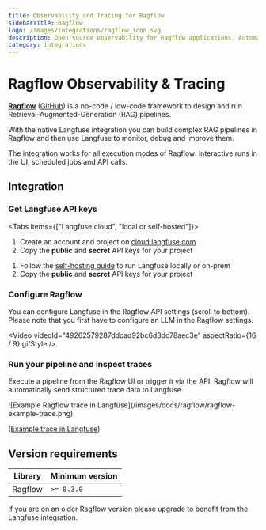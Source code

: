 ```yaml
---
title: Observability and Tracing for Ragflow
sidebarTitle: Ragflow
logo: /images/integrations/ragflow_icon.svg
description: Open source observability for Ragflow applications. Automatically capture detailed traces and metrics for every request built with Ragflow.
category: integrations
---
```


# Ragflow Observability & Tracing

**[Ragflow](https://ragflow.io/)** ([GitHub](https://github.com/infiniflow/ragflow)) is a no-code / low-code framework to design and run Retrieval-Augmented-Generation (RAG) pipelines.

With the native Langfuse integration you can build complex RAG pipelines in Ragflow and then use Langfuse to monitor, debug and improve them.

The integration works for all execution modes of Ragflow: interactive runs in the UI, scheduled jobs and API calls.

## Integration

<Steps>

### Get Langfuse API keys

<Tabs items={["Langfuse cloud", "local or self-hosted"]}>
<Tab>

1. Create an account and project on [cloud.langfuse.com](https://cloud.langfuse.com/auth/sign-up)
2. Copy the **public** and **secret** API keys for your project

</Tab>
<Tab>

1. Follow the [self-hosting guide](/docs/get-started/) to run Langfuse locally or on-prem
2. Copy the **public** and **secret** API keys for your project

</Tab>
</Tabs>

### Configure Ragflow

You can configure Langfuse in the Ragflow API settings (scroll to bottom). Please note that you first have to configure an LLM in the Ragflow settings.

<Video
  videoId="49262579287ddcad92bc6d3dc78aec3e"
  aspectRatio={16 / 9}
  gifStyle
/>

### Run your pipeline and inspect traces

Execute a pipeline from the Ragflow UI or trigger it via the API. Ragflow will automatically send structured trace data to Langfuse.

<Frame border fullWidth>
  ![Example Ragflow trace in
  Langfuse](/images/docs/ragflow/ragflow-example-trace.png)
</Frame>

([Example trace in Langfuse](https://cloud.langfuse.com/project/cloramnkj0002jz088vzn1ja4/traces/0bde9629-4251-4386-b583-26101b8e7561?timestamp=2025-05-09T19%3A15%3A37.797Z&display=details&observation=823997d8-ac40-40f3-8e7b-8aa6753b499e))

</Steps>

## Version requirements

| Library | Minimum version |
| ------- | --------------- |
| Ragflow | `>= 0.3.0`      |

If you are on an older Ragflow version please upgrade to benefit from the Langfuse integration.
